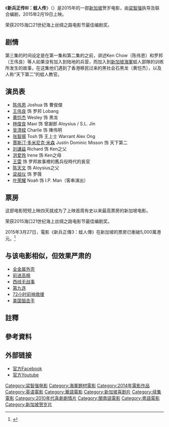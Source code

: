 {{Infobox Film
| name             = 新兵正传III：蛙人传
| original_name    = Ah Boys To Men 3: Frogmen
| image             = 
| caption           = 
| director           = [[梁智強|梁智強]]
| producer           = [[梁智強|梁智強]]<br>洪伟才
| story              = 
| writer             = [[梁智強|梁智強]]<br>夏友庆
| starring           = 陈伟恩<br>王伟良<br>林俊良<br>张智杨<br/>黄恺杰
| music              = 
| cinematography     = 
| editing            = 
| production_company = J Team Productions<br>Mm2 Entertainment
| distributor        =  Golden Village Pictures 國奧影業 (中港澳)<ref>{{cite news|url=http://ent.163.com/15/0218/01/AIMTB2J600032KMI.html|title=国奥亚洲电影计划头炮 <新兵正传>欲再创票房神话|date=2015年2月18日|newspaper=''[[网易|网易]]''|accessdate=2015年9月7日|archive-date=2016年3月5日|archive-url=https://web.archive.org/web/20160305085751/http://ent.163.com/15/0218/01/AIMTB2J600032KMI.html|dead-url=no}}</ref>
| released           = {{SGP}} 2015年2月19日<br>{{MYS}} 2015年3月19日
| runtime            = 145 分钟
| country            = {{SGP}} 
| language           = [[华语|华语]]、[[英语|英语]]、[[閩南語|閩南語]]、[[粤语|粤语]]
| budget             = 
| website            = 
| amg_id             = 
| imdb_id            = 
| preceded_by        = [[新兵正传II|新兵正传II]]
| followed_by        = [[新兵正传_IV|新兵正传 IV]]
}}
《'''新兵正传III：蛙人传'''》（{{lang-en|''Ah Boys To Men 3: Frogmen''}}）是2015年的一部[[新加坡|新加坡]]贺岁电影，由[[梁智强|梁智强]]执导及联合编剧，2015年2月19日上映。

荣获2015海口21世纪海上丝绸之路电影节最佳编剧奖。

== 剧情 ==
第三集的时间设定是在第一集和第二集的之前，讲述Ken Chow（陈伟恩）和罗邦（王伟良）等人如果没有加入到陆地的兵营，而加入到[[新加坡海軍|新加坡海軍]]蛙人部隊的训练所发生的故事，在这集他们遇到了香港移民过来的黑社会石黑龙（黄恺杰），以及人称“天下第二”的蛙人教官。

== 演员表 ==
* [[陈伟恩|陈伟恩]] Joshua 饰 曹俊傑
* [[王伟良|王伟良]] 饰 罗邦 Lobang
* [[黄恺杰|黄恺杰]] Wesley 饰 黑龙
* [[林俊良|林俊良]] Maxi 饰 曾謝郎 Aloysius / S.L. Jin
* [[吴清樑|吴清樑]] Charlie 饰 陳伟明
* [[张智揚|张智揚]] Tosh 饰 王上士 Warrant Alex Ong
* [[賈斯汀·多米尼克·米森|賈斯汀·多米尼克·米森]] Justin Dominic Misson 饰 天下第二
* [[刘谦益|刘谦益]] Richard 饰 Ken之父
* [[洪爱玲|洪爱玲]] Irene 饰 Ken之母
* [[王雷_(新加坡)|王雷]] 饰 罗邦故事裡的舊兵役時代的長官
* [[陈天文|陈天文]] 饰 Aloysius之父
* [[梁祖仪|梁祖仪]] 饰 罗薇
* [[叶荣耀|叶荣耀]] Noah 饰 I.P. Man（客串演出）{{NoteTag|因叶荣耀要回去正式的軍方年度訓練，因此以客串形式演出}}

== 票房 ==
这部电影短短上映四天就成为了上映首周有史以来最高票房的新加坡电影。

荣获2015海口21世纪海上丝绸之路电影节最佳编剧奖。

2015年3月27日，電影《新兵正傳3：蛙人傳》在新加坡的票房已衝破5,000萬港元。<ref>{{cite news|url=http://www.on.cc/hk/bkn/cnt/entertainment/20150327/bkn-20150327003708087-0327_00862_001.html|title=黃愷傑新片好成績　趙雅芝黃錦燊樂做星爸媽|date=2015年3月27日|newspaper=''[[東方日報_(香港)|東方日報 (香港)]]''}}</ref>

== 与该电影相似，但效果严肃的 ==

*[[全金属外壳|全金属外壳]]
*[[前进高棉|前进高棉]]
*[[西线无战事|西线无战事]]
*[[第九连|第九连]]
*[[72小时前哨救援|72小时前哨救援]]
*[[美国狙击手|美国狙击手]]

== 註釋 ==
{{Reflist|group="註"}}

== 參考資料 ==
{{reflist}}

== 外部链接 ==
* [https://www.facebook.com/AhBoysToMen 官方Facebook] {{Wayback|url=https://www.facebook.com/AhBoysToMen |date=20201118085947 }}
* [https://www.youtube.com/user/AhBOYStoMEN 官方Youtube] {{Wayback|url=https://www.youtube.com/user/AhBOYStoMEN |date=20200203163933 }}

{{梁智强}}
{{Authority control}}
[[Category:梁智强电影|Category:梁智强电影]]
[[Category:海軍題材電影|Category:海軍題材電影]]
[[Category:2014年電影作品|Category:2014年電影作品]]
[[Category:英语電影|Category:英语電影]]
[[Category:華語電影|Category:華語電影]]
[[Category:新加坡喜剧片|Category:新加坡喜剧片]]
[[Category:续集電影|Category:续集電影]]
[[Category:2010年代喜劇劇情片|Category:2010年代喜劇劇情片]]
[[Category:閩南語電影|Category:閩南語電影]]
[[Category:粵語電影|Category:粵語電影]]
[[Category:新加坡贺岁片|Category:新加坡贺岁片]]
